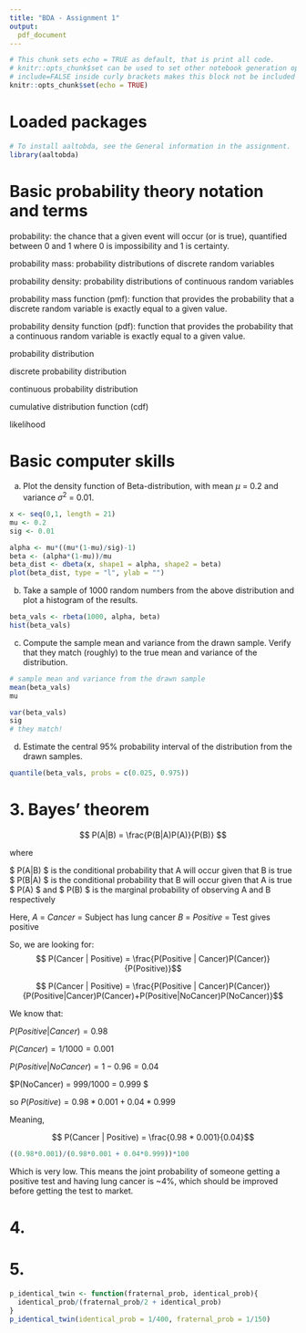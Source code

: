 ```yaml
---
title: "BDA - Assignment 1"
output: 
  pdf_document
---
```


```r
# This chunk sets echo = TRUE as default, that is print all code.
# knitr::opts_chunk$set can be used to set other notebook generation options, too.
# include=FALSE inside curly brackets makes this block not be included in the pdf.
knitr::opts_chunk$set(echo = TRUE)
```

# Loaded packages

```r
# To install aaltobda, see the General information in the assignment.
library(aaltobda)
```


# Basic probability theory notation and terms

probability: the chance that a given event will occur (or is true), quantified between 0 and 1 where 0 is impossibility and 1 is certainty.

probability mass: probability distributions of discrete random variables

probability density: probability distributions of continuous random variables

probability mass function (pmf): function that provides the probability that a discrete random variable is exactly equal to a given value.

probability density function (pdf): function that provides the probability that a continuous random variable is exactly equal to a given value.

probability distribution

discrete probability distribution

continuous probability distribution

cumulative distribution function (cdf)

likelihood

# Basic computer skills

a) Plot the density function of Beta-distribution, with mean $\mu$ = 0.2 and variance $\sigma^2$ = 0.01.

```r
x <- seq(0,1, length = 21)
mu <- 0.2
sig <- 0.01

alpha <- mu*((mu*(1-mu)/sig)-1)
beta <- (alpha*(1-mu))/mu
beta_dist <- dbeta(x, shape1 = alpha, shape2 = beta)
plot(beta_dist, type = "l", ylab = "")
```

b) Take a sample of 1000 random numbers from the above distribution and plot a histogram of the results.

```r
beta_vals <- rbeta(1000, alpha, beta)
hist(beta_vals)
```

c) Compute the sample mean and variance from the drawn sample. Verify that
they match (roughly) to the true mean and variance of the distribution.

```r
# sample mean and variance from the drawn sample
mean(beta_vals)
mu

var(beta_vals) 
sig
# they match!
```

d) Estimate the central 95% probability interval of the distribution from the
drawn samples.

```r
quantile(beta_vals, probs = c(0.025, 0.975))
```

# 3. Bayes' theorem

$$ P(A|B) = \frac{P(B|A)P(A)}{P(B)} $$

where 

$ P(A|B) $ is the conditional probability that A will occur given that B is true
$ P(B|A) $ is the conditional probability that B will occur given that A is true
$ P(A) $ and $ P(B) $ is the marginal probability of observing A and B respectively

Here,
$A$ = $Cancer$ = Subject has lung cancer
$B$ = $Positive$ = Test gives positive

So, we are looking for:
$$ P(Cancer | Positive) = \frac{P(Positive | Cancer)P(Cancer)}{P(Positive)}$$

$$ P(Cancer | Positive) = \frac{P(Positive | Cancer)P(Cancer)}{P(Positive|Cancer)P(Cancer)+P(Positive|NoCancer)P(NoCancer)}$$

We know that:

$P(Positive | Cancer) = 0.98$

$P(Cancer) = 1/1000 = 0.001$

$P(Positive|NoCancer) = 1 - 0.96 = 0.04$

$P(NoCancer) = 999/1000 = 0.999 $

so $P(Positive) = 0.98*0.001 + 0.04*0.999$

Meaning,

$$ P(Cancer | Positive) = \frac{0.98 * 0.001}{0.04}$$
```r
((0.98*0.001)/(0.98*0.001 + 0.04*0.999))*100
```

Which is very low. This means the joint probability of someone getting a positive test and having lung cancer is ~4%, which should be improved before getting the test to market.

# 4. 

# 5.

```r
p_identical_twin <- function(fraternal_prob, identical_prob){
  identical_prob/(fraternal_prob/2 + identical_prob)
} 
p_identical_twin(identical_prob = 1/400, fraternal_prob = 1/150)
```

